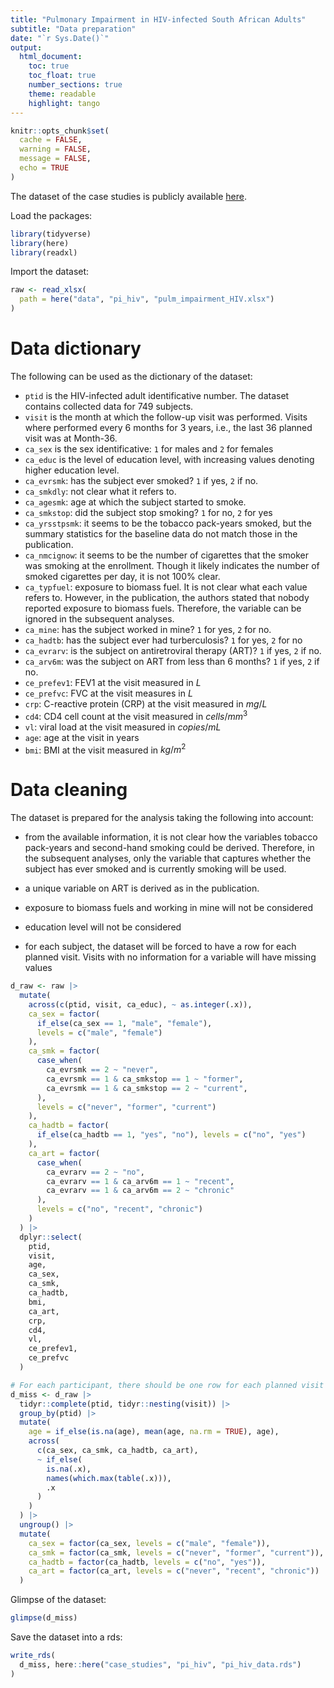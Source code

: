 ---
title: "Pulmonary Impairment in HIV-infected South African Adults"
subtitle: "Data preparation"
date: "`r Sys.Date()`"
output:
  html_document:
    toc: true
    toc_float: true
    number_sections: true
    theme: readable
    highlight: tango
---

```{r setup, include=FALSE}
knitr::opts_chunk$set(
  cache = FALSE,
  warning = FALSE,
  message = FALSE,
  echo = TRUE
)
```

The dataset of the case studies is publicly available [here](https://datadryad.org/stash/dataset/doi:10.5061/dryad.st5rk).

Load the packages:

```{r}
library(tidyverse)
library(here)
library(readxl)
```

Import the dataset:

```{r}
raw <- read_xlsx(
  path = here("data", "pi_hiv", "pulm_impairment_HIV.xlsx")
)
```

# Data dictionary
The following can be used as the dictionary of the dataset:

* `ptid` is the HIV-infected adult identificative number. The dataset
  contains collected data for $749$ subjects.
* `visit` is the month at which the follow-up visit was performed. Visits
  where performed every $6$ months for $3$ years, i.e., the last $36$ 
  planned visit was at Month-$36$.
* `ca_sex` is the sex identificative: `1` for males and `2` for females
* `ca_educ` is the level of education level, with increasing values
  denoting higher education level.
* `ca_evrsmk`: has the subject ever smoked? `1` if yes, `2` if no.
* `ca_smkdly`: not clear what it refers to.
* `ca_agesmk`: age at which the subject started to smoke.
* `ca_smkstop`: did the subject stop smoking? `1` for no, `2` for yes
* `ca_yrsstpsmk`: it seems to be the tobacco pack-years smoked, but
  the summary statistics for the baseline data do not match those
  in the publication.
* `ca_nmcignow`: it seems to be the number of cigarettes that the
  smoker was smoking at the enrollment. Though it likely indicates
  the number of smoked cigarettes per day, it is not $100 \%$ clear.
* `ca_typfuel`: exposure to biomass fuel. It is not clear what each
  value refers to. However, in the publication, the authors stated that
  nobody reported exposure to biomass fuels. Therefore, the variable
  can be ignored in the subsequent analyses.
* `ca_mine`: has the subject worked in mine? `1` for yes, `2` for no.
* `ca_hadtb`: has the subject ever had turberculosis? `1` for yes, 
  `2` for no
* `ca_evrarv`: is the subject on antiretroviral therapy (ART)? `1` if
  yes, `2` if no.
* `ca_arv6m`: was the subject on ART from less than 6 months? `1` if
  yes, `2` if no.
* `ce_prefev1`: FEV1 at the visit measured in $L$
* `ce_prefvc`: FVC at the visit measures in $L$
* `crp`: C-reactive protein (CRP) at the visit measured in $mg/L$
* `cd4`: CD4 cell count at the visit measured in $cells/mm^{3}$
* `vl`: viral load at the visit measured in $copies/mL$
* `age`: age at the visit in years
* `bmi`: BMI at the visit measured in $kg/m^{2}$

# Data cleaning
The dataset is prepared for the analysis taking the following into
account:

* from the available information, it is not clear how the variables
  tobacco pack-years and second-hand smoking could be derived. Therefore,
  in the subsequent analyses, only the variable that captures whether
  the subject has ever smoked and is currently smoking will be used.
  
* a unique variable on ART is derived as in the publication.

* exposure to biomass fuels and working in mine will not be considered

* education level will not be considered

* for each subject, the dataset will be forced to have a row for each
  planned visit. Visits with no information for a variable will
  have missing values

```{r}
d_raw <- raw |> 
  mutate(
    across(c(ptid, visit, ca_educ), ~ as.integer(.x)),
    ca_sex = factor(
      if_else(ca_sex == 1, "male", "female"), 
      levels = c("male", "female")
    ), 
    ca_smk = factor(
      case_when(
        ca_evrsmk == 2 ~ "never",
        ca_evrsmk == 1 & ca_smkstop == 1 ~ "former",
        ca_evrsmk == 1 & ca_smkstop == 2 ~ "current",
      ),
      levels = c("never", "former", "current")
    ),
    ca_hadtb = factor(
      if_else(ca_hadtb == 1, "yes", "no"), levels = c("no", "yes")
    ),
    ca_art = factor(
      case_when(
        ca_evrarv == 2 ~ "no",
        ca_evrarv == 1 & ca_arv6m == 1 ~ "recent",
        ca_evrarv == 1 & ca_arv6m == 2 ~ "chronic"
      ),
      levels = c("no", "recent", "chronic")
    )
  ) |> 
  dplyr::select(
    ptid, 
    visit,
    age,
    ca_sex,
    ca_smk,
    ca_hadtb,
    bmi,
    ca_art,
    crp,
    cd4,
    vl, 
    ce_prefev1,
    ce_prefvc
  )

# For each participant, there should be one row for each planned visit
d_miss <- d_raw |> 
  tidyr::complete(ptid, tidyr::nesting(visit)) |> 
  group_by(ptid) |> 
  mutate(
    age = if_else(is.na(age), mean(age, na.rm = TRUE), age),
    across(
      c(ca_sex, ca_smk, ca_hadtb, ca_art), 
      ~ if_else(
        is.na(.x),
        names(which.max(table(.x))),
        .x
      )
    )
  ) |> 
  ungroup() |> 
  mutate(
    ca_sex = factor(ca_sex, levels = c("male", "female")),
    ca_smk = factor(ca_smk, levels = c("never", "former", "current")),
    ca_hadtb = factor(ca_hadtb, levels = c("no", "yes")),
    ca_art = factor(ca_art, levels = c("never", "recent", "chronic"))
  )
```

Glimpse of the dataset:

```{r}
glimpse(d_miss)
```


Save the dataset into a rds:

```{r}
write_rds(
  d_miss, here::here("case_studies", "pi_hiv", "pi_hiv_data.rds")
)
```


